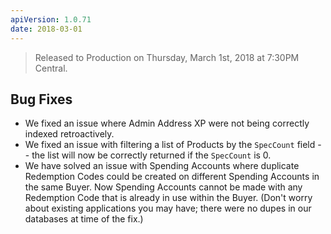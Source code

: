 ```yaml
---
apiVersion: 1.0.71
date: 2018-03-01
---
```


> Released to Production on Thursday, March 1st, 2018 at 7:30PM Central.

## Bug Fixes

- We fixed an issue where Admin Address XP were not being correctly indexed retroactively.
- We fixed an issue with filtering a list of Products by the `SpecCount` field -- the list will now be correctly returned if the `SpecCount` is 0.
- We have solved an issue with Spending Accounts where duplicate Redemption Codes could be created on different Spending Accounts in the same Buyer. Now Spending Accounts cannot be made with any Redemption Code that is already in use within the Buyer. (Don't worry about existing applications you may have; there were no dupes in our databases at time of the fix.)

